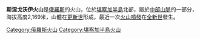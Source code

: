 '''斯涅戈沃伊火山'''是[[俄羅斯|俄羅斯]]的火山，位於[[堪察加半島|堪察加半島]]北部，屬於[[中部山脈|中部山脈]]的一部分，海拔高度2,169米，山體在[[更新世|更新世]]形成，最近一次[[火山噴發|火山噴發]]在[[全新世|全新世]]發生。

[[Category:俄羅斯火山|Category:俄羅斯火山]]
[[Category:堪察加半島火山|Category:堪察加半島火山]]
{{Russia-geo-stub}}